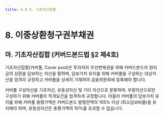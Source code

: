 ```yaml
---
title: 6.8.5. 기초자산집합
---
```

# 8. 이중상환청구권부채권

## 마. 기초자산집합 (커버드본드법 §2 제4호)

기초자산집합(커버풀, Cover pool)은 투자자의 우선변제권을 위해 커버드본드의 원리금의 상환을 담보하는 자산을 말하며, 담보가치 유지를 위해 커버풀을 구성하는 대상자산을 엄격히 규정하고 커버풀을 상세히 기재하여 금융위원회에 등록해야 합니다.

커버풀 구성자산을 기초자산, 유동성자산 및 기타 자산으로 분류하며<GTooltipIcon desc="커버드본드법 제5조 제1항" severity="info" icon="pi pi-exclamation-circle"/>, 우량자산으로만 구성하기 위해 커버풀의 적격요건을 엄격하게 규정합니다<GTooltipIcon desc="커버드본드법시행령 제3조" severity="info" icon="pi pi-exclamation-circle"/>. 아울러 커버풀의 담보가치 유지를 위해 커버풀 총평가액은 커버드본드 발행잔액의 105% 이상 (최소담보비율)을 유지해야 하며<GTooltipIcon desc="커버드본드법 제5조 제2항" severity="info" icon="pi pi-exclamation-circle"/>, 유동성자산은 총평가액의 10%를 초과할 수 없습니다<GTooltipIcon desc="커버드본드법 제5조 제3항" severity="info" icon="pi pi-exclamation-circle"/>.

<GCallout severity="warn" title="기초자산집합(커버풀)의 적격요건">
<GCenterImg src="/bm/680_1_tab.jpg" width="550"/>
</GCallout>

